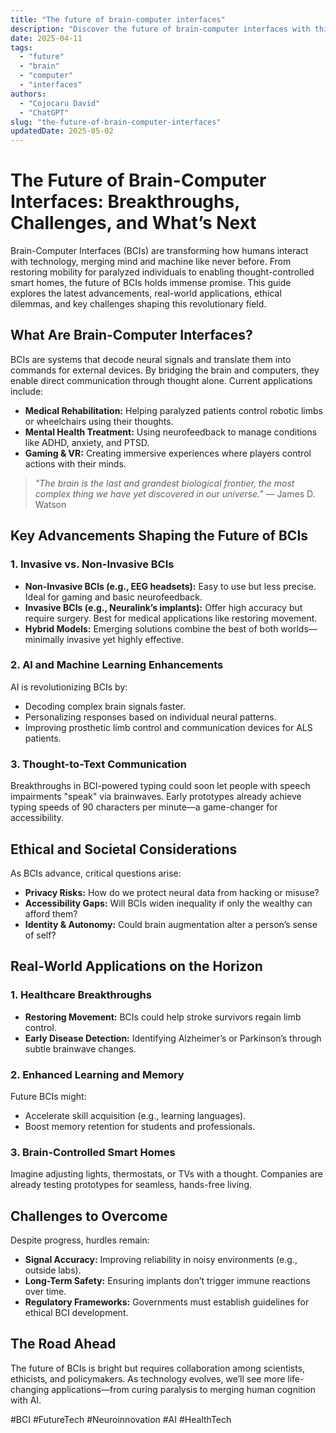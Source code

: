 ```yaml
---
title: "The future of brain-computer interfaces"
description: "Discover the future of brain-computer interfaces with this in-depth guide, providing actionable insights and practical tips to boost your knowledge and results."
date: 2025-04-11
tags:
  - "future"
  - "brain"
  - "computer"
  - "interfaces"
authors:
  - "Cojocaru David"
  - "ChatGPT"
slug: "the-future-of-brain-computer-interfaces"
updatedDate: 2025-05-02
---
```


# The Future of Brain-Computer Interfaces: Breakthroughs, Challenges, and What’s Next  

Brain-Computer Interfaces (BCIs) are transforming how humans interact with technology, merging mind and machine like never before. From restoring mobility for paralyzed individuals to enabling thought-controlled smart homes, the future of BCIs holds immense promise. This guide explores the latest advancements, real-world applications, ethical dilemmas, and key challenges shaping this revolutionary field.  

## What Are Brain-Computer Interfaces?  

BCIs are systems that decode neural signals and translate them into commands for external devices. By bridging the brain and computers, they enable direct communication through thought alone. Current applications include:  

- **Medical Rehabilitation:** Helping paralyzed patients control robotic limbs or wheelchairs using their thoughts.  
- **Mental Health Treatment:** Using neurofeedback to manage conditions like ADHD, anxiety, and PTSD.  
- **Gaming & VR:** Creating immersive experiences where players control actions with their minds.  

> *"The brain is the last and grandest biological frontier, the most complex thing we have yet discovered in our universe."* — James D. Watson  

## Key Advancements Shaping the Future of BCIs  

### 1. Invasive vs. Non-Invasive BCIs  

- **Non-Invasive BCIs (e.g., EEG headsets):** Easy to use but less precise. Ideal for gaming and basic neurofeedback.  
- **Invasive BCIs (e.g., Neuralink’s implants):** Offer high accuracy but require surgery. Best for medical applications like restoring movement.  
- **Hybrid Models:** Emerging solutions combine the best of both worlds—minimally invasive yet highly effective.  

### 2. AI and Machine Learning Enhancements  

AI is revolutionizing BCIs by:  
- Decoding complex brain signals faster.  
- Personalizing responses based on individual neural patterns.  
- Improving prosthetic limb control and communication devices for ALS patients.  

### 3. Thought-to-Text Communication  

Breakthroughs in BCI-powered typing could soon let people with speech impairments "speak" via brainwaves. Early prototypes already achieve typing speeds of 90 characters per minute—a game-changer for accessibility.  

## Ethical and Societal Considerations  

As BCIs advance, critical questions arise:  

- **Privacy Risks:** How do we protect neural data from hacking or misuse?  
- **Accessibility Gaps:** Will BCIs widen inequality if only the wealthy can afford them?  
- **Identity & Autonomy:** Could brain augmentation alter a person’s sense of self?  

## Real-World Applications on the Horizon  

### 1. Healthcare Breakthroughs  

- **Restoring Movement:** BCIs could help stroke survivors regain limb control.  
- **Early Disease Detection:** Identifying Alzheimer’s or Parkinson’s through subtle brainwave changes.  

### 2. Enhanced Learning and Memory  

Future BCIs might:  
- Accelerate skill acquisition (e.g., learning languages).  
- Boost memory retention for students and professionals.  

### 3. Brain-Controlled Smart Homes  

Imagine adjusting lights, thermostats, or TVs with a thought. Companies are already testing prototypes for seamless, hands-free living.  

## Challenges to Overcome  

Despite progress, hurdles remain:  

- **Signal Accuracy:** Improving reliability in noisy environments (e.g., outside labs).  
- **Long-Term Safety:** Ensuring implants don’t trigger immune reactions over time.  
- **Regulatory Frameworks:** Governments must establish guidelines for ethical BCI development.  

## The Road Ahead  

The future of BCIs is bright but requires collaboration among scientists, ethicists, and policymakers. As technology evolves, we’ll see more life-changing applications—from curing paralysis to merging human cognition with AI.  

#BCI #FutureTech #Neuroinnovation #AI #HealthTech